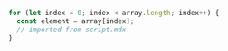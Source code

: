 ```js
for (let index = 0; index < array.length; index++) {
  const element = array[index];
  // imported from script.mdx
}
```
